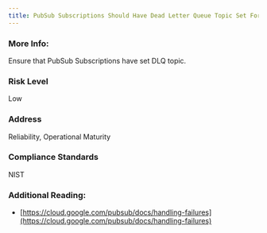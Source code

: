 ```yaml
---
title: PubSub Subscriptions Should Have Dead Letter Queue Topic Set For Failed Messages
---
```


### More Info:

Ensure that PubSub Subscriptions have set DLQ topic.

### Risk Level

Low

### Address

Reliability, Operational Maturity

### Compliance Standards

NIST

### Additional Reading:

- [https://cloud.google.com/pubsub/docs/handling-failures](https://cloud.google.com/pubsub/docs/handling-failures)
